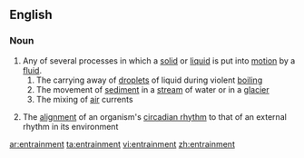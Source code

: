==English==

===Noun===
{{wikipedia}}
{{en-noun}}

# Any of several processes in which a [[solid]] or [[liquid]] is put into [[motion]] by a [[fluid]].
## The carrying away of [[droplet]]s of liquid during violent [[boiling]]
## The movement of [[sediment]] in a [[stream]] of water or in a [[glacier]]
## The mixing of [[air]] currents
#{{biology}} The [[alignment]] of an organism's [[circadian rhythm]] to that of an external rhythm in its environment

[[ar:entrainment]]
[[ta:entrainment]]
[[vi:entrainment]]
[[zh:entrainment]]